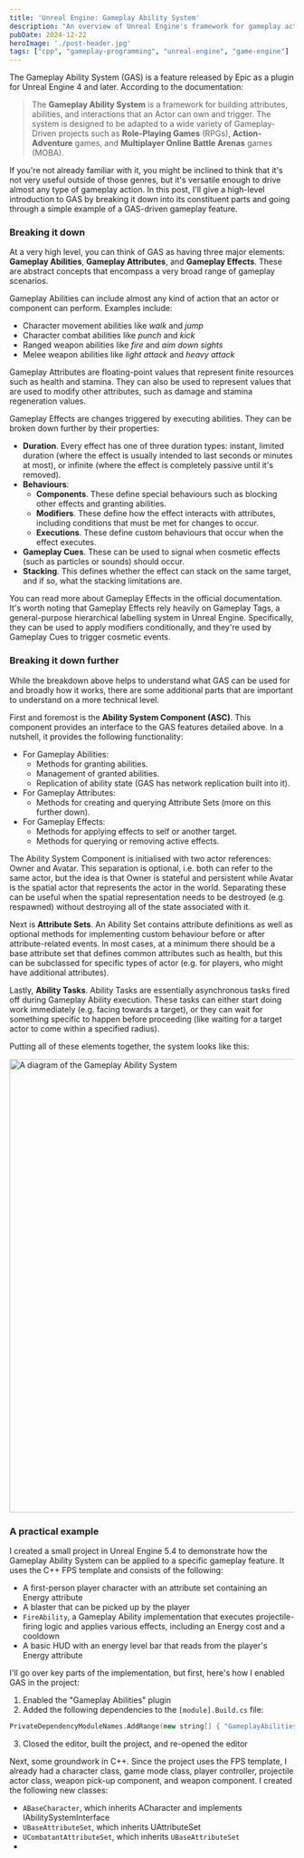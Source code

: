 ```yaml
---
title: 'Unreal Engine: Gameplay Ability System'
description: "An overview of Unreal Engine's framework for gameplay actions & effects"
pubDate: 2024-12-22
heroImage: './post-header.jpg'
tags: ["cpp", "gameplay-programming", "unreal-engine", "game-engine"]
---
```



The Gameplay Ability System (GAS) is a feature released by Epic as a plugin for Unreal Engine 4 and later. According to the <ExternalLink url="https://dev.epicgames.com/documentation/en-us/unreal-engine/gameplay-ability-system-for-unreal-engine">documentation</ExternalLink>:

> The **Gameplay Ability System** is a framework for building attributes, abilities, and interactions that an Actor can own and trigger. The system is designed to be adapted to a wide variety of Gameplay-Driven projects such as **Role-Playing Games** (RPGs), **Action-Adventure** games, and **Multiplayer Online Battle Arenas** games (MOBA).

If you're not already familiar with it, you might be inclined to think that it's not very useful outside of those genres, but it's versatile enough to drive almost any type of gameplay action. In this post, I'll give a high-level introduction to GAS by breaking it down into its constituent parts and going through a simple example of a GAS-driven gameplay feature.

### Breaking it down

At a very high level, you can think of GAS as having three major elements: **Gameplay Abilities**, **Gameplay Attributes**, and **Gameplay Effects**. These are abstract concepts that encompass a very broad range of gameplay scenarios.

Gameplay Abilities can include almost any kind of action that an actor or component can perform. Examples include:

* Character movement abilities like _walk_ and _jump_
* Character combat abilities like _punch_ and _kick_
* Ranged weapon abilities like _fire_ and _aim down sights_
* Melee weapon abilities like _light attack_ and _heavy attack_

Gameplay Attributes are floating-point values that represent finite resources such as health and stamina. They can also be used to represent values that are used to modify other attributes, such as damage and stamina regeneration values.

Gameplay Effects are changes triggered by executing abilities. They can be broken down further by their properties:

* **Duration**. Every effect has one of three duration types: instant, limited duration (where the effect is usually intended to last seconds or minutes at most), or infinite (where the effect is completely passive until it's removed).
* **Behaviours**:
    * **Components**. These define special behaviours such as blocking other effects and granting abilities.
    * **Modifiers**. These define how the effect interacts with attributes, including conditions that must be met for changes to occur.
    * **Executions**. These define custom behaviours that occur when the effect executes.
* **Gameplay Cues**. These can be used to signal when cosmetic effects (such as particles or sounds) should occur.
* **Stacking**. This defines whether the effect can stack on the same target, and if so, what the stacking limitations are.

You can read more about Gameplay Effects in the <ExternalLink url="https://dev.epicgames.com/documentation/en-us/unreal-engine/gameplay-effects-for-the-gameplay-ability-system-in-unreal-engine">official documentation</ExternalLink>. It's worth noting that Gameplay Effects rely heavily on <ExternalLink url="https://dev.epicgames.com/documentation/en-us/unreal-engine/using-gameplay-tags-in-unreal-engine">Gameplay Tags</ExternalLink>, a general-purpose hierarchical labelling system in Unreal Engine. Specifically, they can be used to apply modifiers conditionally, and they're used by Gameplay Cues to trigger cosmetic events.

### Breaking it down further

While the breakdown above helps to understand what GAS can be used for and broadly how it works, there are some additional parts that are important to understand on a more technical level.

First and foremost is the **Ability System Component (ASC)**. This component provides an interface to the GAS features detailed above. In a nutshell, it provides the following functionality:

* For Gameplay Abilities:
    * Methods for granting abilities.
    * Management of granted abilities.
    * Replication of ability state (GAS has network replication built into it).
* For Gameplay Attributes:
    * Methods for creating and querying Attribute Sets (more on this further down).
* For Gameplay Effects:
    * Methods for applying effects to self or another target.
    * Methods for querying or removing active effects.

<Alert type="info">
The Ability System Component is initialised with two actor references: Owner and Avatar. This separation is optional, i.e. both can refer to the same actor, but the idea is that Owner is stateful and persistent while Avatar is the spatial actor that represents the actor in the world. Separating these can be useful when the spatial representation needs to be destroyed (e.g. respawned) without destroying all of the state associated with it.
</Alert>

Next is **Attribute Sets**. An Ability Set contains attribute definitions as well as optional methods for implementing custom behaviour before or after attribute-related events. In most cases, at a minimum there should be a base attribute set that defines common attributes such as health, but this can be subclassed for specific types of actor (e.g. for players, who might have additional attributes).

Lastly, **Ability Tasks**. Ability Tasks are essentially asynchronous tasks fired off during Gameplay Ability execution. These tasks can either start doing work immediately (e.g. facing towards a target), or they can wait for something specific to happen before proceeding (like waiting for a target actor to come within a specified radius).

Putting all of these elements together, the system looks like this:

<Image src={gasDiagramImage} alt="A diagram of the Gameplay Ability System" height="800px"></Image>

### A practical example

I created a small project in Unreal Engine 5.4 to demonstrate how the Gameplay Ability System can be applied to a specific gameplay feature. It uses the C++ FPS template and consists of the following:

* A first-person player character with an attribute set containing an Energy attribute
* A blaster that can be picked up by the player
* `FireAbility`, a Gameplay Ability implementation that executes projectile-firing logic and applies various effects, including an Energy cost and a cooldown
* A basic HUD with an energy level bar that reads from the player's Energy attribute

I'll go over key parts of the implementation, but first, here's how I enabled GAS in the project:

1. Enabled the "Gameplay Abilities" plugin
2. Added the following dependencies to the `[module].Build.cs` file:
```cpp
PrivateDependencyModuleNames.AddRange(new string[] { "GameplayAbilities", "GameplayTags", "GameplayTasks" });
```
3. Closed the editor, built the project, and re-opened the editor

Next, some groundwork in C++. Since the project uses the FPS template, I already had a character class, game mode class, player controller, projectile actor class, weapon pick-up component, and weapon component. I created the following new classes:

* `ABaseCharacter`, which inherits <ExternalLink url="https://github.com/EpicGames/UnrealEngine/blob/5.4/Engine/Source/Runtime/Engine/Classes/GameFramework/Character.h#L240">ACharacter</ExternalLink> and implements <ExternalLink url="https://github.com/EpicGames/UnrealEngine/blob/5.4/Engine/Plugins/Runtime/GameplayAbilities/Source/GameplayAbilities/Public/AbilitySystemInterface.h#L19">IAbilitySystemInterface</ExternalLink>
* `UBaseAttributeSet`, which inherits <ExternalLink url="https://github.com/EpicGames/UnrealEngine/blob/5.4/Engine/Plugins/Runtime/GameplayAbilities/Source/GameplayAbilities/Public/AttributeSet.h#L180">UAttributeSet</ExternalLink>
* `UCombatantAttributeSet`, which inherits `UBaseAttributeSet`
* 